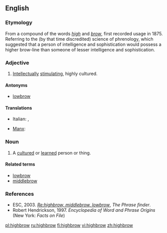 ==English==

===Etymology===
From a compound of the words ''[[high]]'' and ''[[brow]]'', first recorded usage in 1875.  Referring to the (by that time discredited) science of phrenology, which suggested that a person of intelligence and sophistication would possess a higher brow-line than someone of lesser intelligence and sophistication.

===Adjective===
{{wikipedia}}
{{en-adj|-}}

# {{US|colloquial}} [[intellectually|Intellectually]] [[stimulating]], highly cultured.

====Antonyms====
* [[lowbrow]]

====Translations====
{{trans-top}}
* Italian: {{t|it|intellettuale}}, {{qualifier|pejorative}} {{t|it|intellettualoide}}
{{trans-mid}}
* [[Manx]]: {{t|gv|ard-inchynagh|alt=ard-inçhynagh}}
{{trans-bottom}}

===Noun===
{{en-noun}}

# A [[cultured]] or [[learned]] person or thing.

====Related terms====
* [[lowbrow]]
* [[middlebrow]]

===References===
* ESC, 2003. ''[http://www.phrases.org.uk/bulletin_board/21/messages/72.html Re:highbrow, middlebrow, lowbrow]'', ''The Phrase finder''.
* Robert Hendrickson, 1997. ''Encyclopedia of Word and Phrase Origins'' (New York: ''Facts on File'')

[[pl:highbrow]]
[[ru:highbrow]]
[[fi:highbrow]]
[[vi:highbrow]]
[[zh:highbrow]]